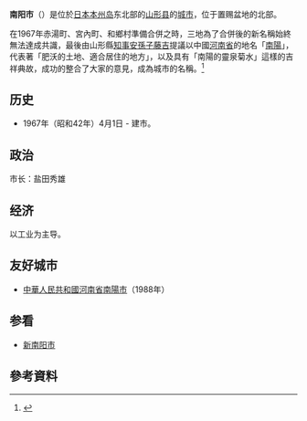{{Otheruses|南阳市|subject=日本山形縣的城市|other=位於中國河南省的城市}}
{{日本都市
| 自治體名=南陽市
|圖像=[[File:Eboshiyama-koen_Sakura.JPG|240px]]
|圖像說明=[[烏帽子山公園|烏帽子山公園]]
| 市章=[[File:Emblem_of_Nanyo.jpg|100px]]
| 日文原名=南陽市
| 平假名=なんようし
| 羅馬字拼音=Nan'yō-shi
| 都道府縣=山形縣
| 支廳=
| 編號=06213-8
| 面積=160.70
| 邊界未定=
| 人口=35,569
| 統計時間=2005年4月1日
| 自治體=[[長井市|長井市]]、[[上山市|上山市]]、[[山形市|山形市]]、[[高畠町|高畠町]]、[[川西町_(山形縣)|川西町]]、[[白鷹町|白鷹町]]、[[山邊町|山邊町]]
| 花=[[菊花|菊花]]
| 樹=[[櫻花|櫻花]]
| 鳥=
| 其他象徵物=
| 其他象徵=
| 郵遞區號=999-2292
| 所在地=南陽市三間通436番地之1
| 電話號碼=238-40-3211
| 外部連結=http://www.city.nanyo.yamagata.jp/
| 經度=
| 緯度=
| 地圖=[[File:Nanyo_in_Yamagata_Prefecture.png|250px]]
| 註記=
}}
'''南阳市'''（{{jpn|j=南陽市|hg=なんようし|rm=Nanyō shi|f=y}}）是位於[[日本|日本]][[本州|本州岛]]东北部的[[山形县|山形县]]的[[城市|城市]]，位于置赐盆地的北部。

在1967年赤湯町、宮內町、和鄉村準備合併之時，三地為了合併後的新名稱始終無法達成共識，最後由山形縣[[知事|知事]][[安孫子藤吉|安孫子藤吉]]提議以中國[[河南省|河南省]]的地名「[[南陽|南陽]]」，代表著「肥沃的土地、適合居住的地方」，以及具有「南陽的靈泉菊水」這樣的吉祥典故，成功的整合了大家的意見，成為城市的名稱。<ref name="">{{cite web| language =ja| publisher =南陽市政府| title =南陽市の概略紹介| url =http://www.city.nanyo.yamagata.jp/001/sisei/index.html| author =| date =| accessdate =2011-05-12| deadurl =yes| archiveurl =https://web.archive.org/web/20110515042946/http://www.city.nanyo.yamagata.jp/001/sisei/index.html| archivedate =2011-05-15}}</ref>

== 历史 ==
*1967年（昭和42年）4月1日 - 建市。 

== 政治 ==
市长：盐田秀雄

== 经济 ==
以工业为主导。

== 友好城市 ==
*{{flagicon|PRC}}[[中華人民共和國|中華人民共和國]][[河南省|河南省]][[南陽市|南陽市]]（1988年）

==参看==
*[[新南阳市|新南阳市]]

==參考資料==
{{reflist}}

{{Yamagata}}{{Authority control}}